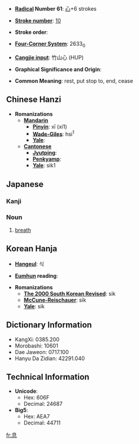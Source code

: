 * '''[[Wiktionary:Chinese radical index| Radical]] Number 61''': [[Wiktionary:Chinese radical index 心|心]]+6 strokes

* '''[[Wiktionary:Chinese total strokes index|Stroke number]]''': [[Wiktionary:Chinese total strokes index 10|10]]

* '''Stroke order''': 

* '''[[Wiktionary:Chinese four corner index|Four-Corner System]]''': 2633<sub>0</sub>

* '''[[Wiktionary:Chinese Cangjie index|Cangjie input]]''': 竹山心 (HUP)

* '''Graphical Significance and Origin''': 

* '''Common Meaning''': rest, put stop to, end, cease

== Chinese Hanzi ==

* '''Romanizations'''
** '''[[Mandarin]]'''
*** '''[[Pinyin]]''': xī (xi1)
*** '''[[Wade-Giles]]''': hsi<sup>1</sup>
*** '''[[Yale]]''': 
** '''[[Cantonese]]'''
*** '''[[Jyutping]]''':
*** '''[[Penkyamp]]''': 
*** '''[[Yale]]''': sik1

== Japanese ==
=== Kanji ===
{{kanji
|[[そく]] ([[soku]])
|[[いき]] ([[iki]]), [[やすむ]] ([[yasumu]]), [[やめる]] ([[yameru]])}}
=== Noun ===
{{janoun|[[いき]]|[[iki]]}}
# [[breath]]

== Korean Hanja ==

* '''[[Hangeul]]''': 식

* '''[[Eumhun]] reading''': 

* '''Romanizations'''
** '''[[The 2000 South Korean Revised Romanization|The 2000 South Korean Revised]]''': sik
** '''[[McCune-Reischauer]]''': sik
** '''[[Yale]]''': sik

== Dictionary Information ==

* KangXi: 0385.200
* Morobashi: 10601
* Dae Jaweon: 0717.100
* Hanyu Da Zidian: 42291.040

== Technical Information ==

* '''Unicode''':
** Hex: 606F
** Decimal: 24687
* '''Big5''':
** Hex: AEA7
** Decimal: 44711

[[fr:息]]